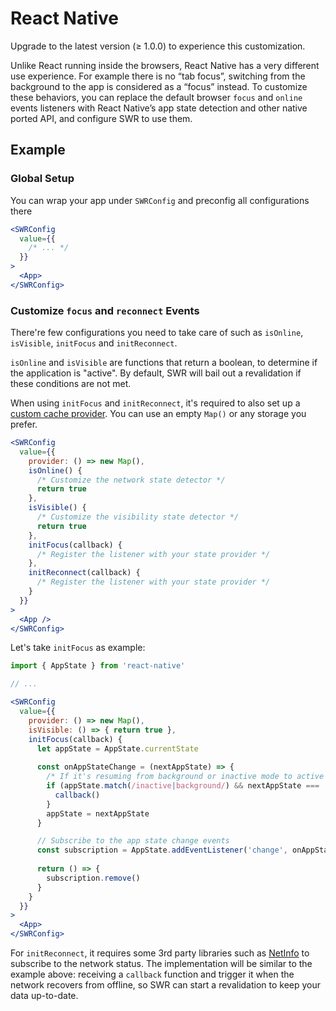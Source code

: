 
# React Native

<Callout>
  Upgrade to the latest version (≥ 1.0.0) to experience this customization.
</Callout>

Unlike React running inside the browsers, React Native has a very different use experience. For example there is no “tab focus”, switching from the background to the app is considered as a “focus” instead.
To customize these behaviors, you can replace the default browser `focus` and `online` events listeners with React Native’s app state detection and other native ported API, and configure SWR to use them.


## Example


### Global Setup

You can wrap your app under `SWRConfig` and preconfig all configurations there

```jsx
<SWRConfig 
  value={{
    /* ... */
  }}
>
  <App>
</SWRConfig>
```

### Customize `focus` and `reconnect` Events

There're few configurations you need to take care of such as `isOnline`, `isVisible`, `initFocus` and `initReconnect`.

`isOnline` and `isVisible` are functions that return a boolean, to determine if the application is "active". By default, SWR will bail out a revalidation if these conditions are not met.

When using `initFocus` and `initReconnect`, it's required to also set up a [custom cache provider](/docs/advanced/cache). You can use an empty `Map()` or any storage you prefer.

```jsx
<SWRConfig
  value={{
    provider: () => new Map(),
    isOnline() {
      /* Customize the network state detector */
      return true
    },
    isVisible() {
      /* Customize the visibility state detector */
      return true
    },
    initFocus(callback) {
      /* Register the listener with your state provider */
    },
    initReconnect(callback) {
      /* Register the listener with your state provider */
    }
  }}
>
  <App />
</SWRConfig>
```

Let's take `initFocus` as example:


```jsx
import { AppState } from 'react-native'

// ...

<SWRConfig
  value={{
    provider: () => new Map(),
    isVisible: () => { return true },
    initFocus(callback) {
      let appState = AppState.currentState
      
      const onAppStateChange = (nextAppState) => {
        /* If it's resuming from background or inactive mode to active one */
        if (appState.match(/inactive|background/) && nextAppState === 'active') {
          callback()
        }
        appState = nextAppState
      }

      // Subscribe to the app state change events
      const subscription = AppState.addEventListener('change', onAppStateChange)
      
      return () => {
        subscription.remove()
      }
    }
  }}
>
  <App>
</SWRConfig>
```

For `initReconnect`, it requires some 3rd party libraries such as [NetInfo](https://github.com/react-native-netinfo/react-native-netinfo) to subscribe to the network status. The implementation will be similar to the example above: receiving a `callback` function and trigger it when the network recovers from offline, so SWR can start a revalidation to keep your data up-to-date.
